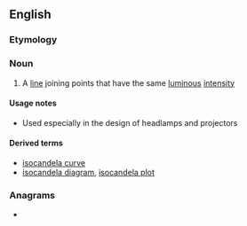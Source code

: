 ==English==

===Etymology===
{{prefix|en|iso|candela}}

===Noun===
{{en-noun}}

# A [[line]] joining points that have the same [[luminous]] [[intensity]]

====Usage notes====
* Used especially in the design of headlamps and projectors

====Derived terms====
* [[isocandela curve]]
* [[isocandela diagram]], [[isocandela plot]]

===Anagrams===
* {{anagrams|en|a=aacdeilnos|Laodiceans}}